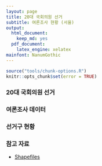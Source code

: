 ```yaml
---
layout: page
title: 20대 국회의원 선거
subtitle: 여론조사 현황 (서울)
output:
  html_document: 
    keep_md: yes
  pdf_document:
    latex_engine: xelatex
mainfont: NanumGothic
---
```


```r
source("tools/chunk-options.R")
knitr::opts_chunk$set(error = TRUE)
```

### 20대 국회의원 선거 


### 여론조사 데이터


### 선거구 현황


### 참고 자료

- [Shapefiles](http://facweb.knowlton.ohio-state.edu/pviton/courses2/crp87105/spatial-data.html)